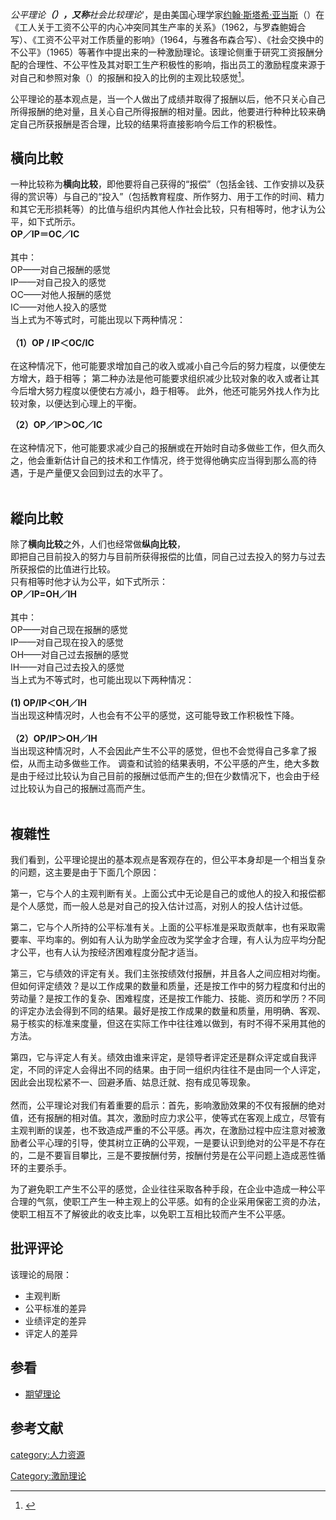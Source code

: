 {{Refimprove|time=2017-10-23T01:55:47+00:00}}''公平理论'''（{{lang-en|Equity Theory}}），又称'''社会比较理论'''，是由美国心理学家[[约翰·斯塔希·亚当斯|约翰·斯塔希·亚当斯]]（{{lang|en|John Stacey Adams}}）在《工人关于工资不公平的内心冲突同其生产率的关系》（1962，与罗森鲍姆合写）、《工资不公平对工作质量的影响》（1964，与雅各布森合写）、《社会交换中的不公平》（1965）等著作中提出来的一种激励理论。该理论侧重于研究工资报酬分配的合理性、不公平性及其对职工生产积极性的影响，指出员工的激励程度来源于对自己和参照对象（{{lang|en|Referents}}）的报酬和投入的比例的主观比较感觉<ref name="A">{{cite book | language = en | author = Denhardt, Robert B. | coauthors =  | title = Managing human behavior in Public and Non-profit organizations | url =  | date =  | location = California, U.S.A | publisher = SAGE Publications, Inc | id =  | isbn = 9781412956673 | pages = 154 }}</ref>。

公平理论的基本观点是，当一个人做出了成绩并取得了报酬以后，他不只关心自己所得报酬的绝对量，且关心自己所得报酬的相对量。因此，他要进行种种比较来确定自己所获报酬是否合理，比较的结果将直接影响今后工作的积极性。

==橫向比較==
一种比较称为'''横向比较'''，即他要将自己获得的“报偿”（包括金钱、工作安排以及获得的赏识等）与自己的“投入”（包括教育程度、所作努力、用于工作的时间、精力和其它无形损耗等）的比值与组织内其他人作社会比较，只有相等时，他才认为公平，如下式所示。 <br>
'''OP／IP＝OC／IC''' <br><br>

其中： <br>
OP——对自己报酬的感觉 <br>
IP——对自己投入的感觉 <br>
OC——对他人报酬的感觉 <br>
IC——对他人投入的感觉 <br>
当上式为不等式时，可能出现以下两种情况： <br><br>

'''（1）OP / IP＜OC/IC''' <br><br>

在这种情况下，他可能要求增加自己的收入或减小自己今后的努力程度，以便使左方增大，趋于相等；
第二种办法是他可能要求组织减少比较对象的收入或者让其今后增大努力程度以便使右方减小，趋于相等。
此外，他还可能另外找人作为比较对象，以便达到心理上的平衡。 

'''（2）OP／IP＞OC／IC''' <br><br>

在这种情况下，他可能要求减少自己的报酬或在开始时自动多做些工作，但久而久之，他会重新估计自己的技术和工作情况，终于觉得他确实应当得到那么高的待遇，于是产量便又会回到过去的水平了。 <br><br>

==縱向比較==
除了'''横向比较'''之外，人们也经常做'''纵向比较'''，<br>
即把自己目前投入的努力与目前所获得报偿的比值，同自己过去投入的努力与过去所获报偿的比值进行比较。<br>
只有相等时他才认为公平，如下式所示： <br>
'''OP／IP=OH／IH '''<br><br>

其中： <br>
OP——对自己现在报酬的感觉 <br>
IP——对自己现在投入的感觉 <br>
OH——对自己过去报酬的感觉 <br>
IH——对自己过去投入的感觉 <br>

当上式为不等式时，也可能出现以下两种情况： <br><br>
'''(1) OP/IP＜OH／IH''' <br>
当出现这种情况时，人也会有不公平的感觉，这可能导致工作积极性下降。 <br><br>

'''（2）OP/IP＞OH／IH''' <br>
当出现这种情况时，人不会因此产生不公平的感觉，但也不会觉得自己多拿了报偿，从而主动多做些工作。 
调查和试验的结果表明，不公平感的产生，绝大多数是由于经过比较认为自己目前的报酬过低而产生的;但在少数情况下，也会由于经过比较认为自己的报酬过高而产生。 <br><br>

==複雜性==
我们看到，公平理论提出的基本观点是客观存在的，但公平本身却是一个相当复杂的问题，这主要是由于下面几个原因： 

第一，它与个人的主观判断有关。上面公式中无论是自己的或他人的投入和报偿都是个人感觉，而一般人总是对自己的投入估计过高，对别人的投人估计过低。

第二，它与个人所持的公平标准有关。上面的公平标准是采取贡献率，也有采取需要率、平均率的。例如有人认为助学金应改为奖学金才合理，有人认为应平均分配才公平，也有人认为按经济困难程度分配才适当。

第三，它与绩效的评定有关。我们主张按绩效付报酬，并且各人之间应相对均衡。但如何评定绩效？是以工作成果的数量和质量，还是按工作中的努力程度和付出的劳动量？是按工作的复杂、困难程度，还是按工作能力、技能、资历和学历？不同的评定办法会得到不同的结果。最好是按工作成果的数量和质量，用明确、客观、易于核实的标准来度量，但这在实际工作中往往难以做到，有时不得不采用其他的方法。

第四，它与评定人有关。绩效由谁来评定，是领导者评定还是群众评定或自我评定，不同的评定人会得出不同的结果。由于同一组织内往往不是由同一个人评定，因此会出现松紧不一、回避矛盾、姑息迁就、抱有成见等现象。 <br><br>

然而，公平理论对我们有着重要的启示：首先，影响激励效果的不仅有报酬的绝对值，还有报酬的相对值。其次，激励时应力求公平，使等式在客观上成立，尽管有主观判断的误差，也不致造成严重的不公平感。再次，在激励过程中应注意对被激励者公平心理的引导，使其树立正确的公平观，一是要认识到绝对的公平是不存在的，二是不要盲目攀比，三是不要按酬付劳，按酬付劳是在公平问题上造成恶性循环的主要杀手。

为了避免职工产生不公平的感觉，企业往往采取各种手段，在企业中造成一种公平合理的气氛，使职工产生一种主观上的公平感。如有的企业采用保密工资的办法，使职工相互不了解彼此的收支比率，以免职工互相比较而产生不公平感。

==批评评论==
该理论的局限：
*主观判断
*公平标准的差异
*业绩评定的差异
*评定人的差异

==参看==
*[[期望理论|期望理论]]

==参考文献==
<div class="references-small">
<references></references>
</div>

[[category:人力资源|category:人力资源]]
[[Category:激励理论|Category:激励理论]]